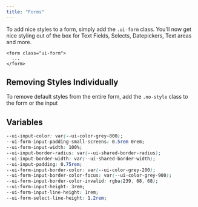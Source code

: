```yaml
---
title: "Forms"
---
```


To add nice styles to a form, simply add the `.ui-form` class. You'll now get nice styling out of the box for Text Fields, Selects, Datepickers, Text areas and more.

```erb
<form class="ui-form">
  ... 
</form>
```

## Removing Styles Individually

To remove default styles from the entire form, add the `.no-style` class to the form or the input

## Variables

```css
--ui-input-color: var(--ui-color-grey-800);
--ui-form-input-padding-small-screens: 0.5rem 0rem;
--ui-form-input-width: 100%;
--ui-input-border-radius: var(--ui-shared-border-radius);
--ui-input-border-width: var(--ui-shared-border-width);
--ui-input-padding: 0.75rem;
--ui-form-input-border-color: var(--ui-color-grey-200);
--ui-form-input-border-color-focus: var(--ui-color-grey-900);
--ui-form-input-border-color-invalid: rgba(239, 68, 68);
--ui-form-input-height: 3rem;
--ui-form-input-line-height: 1rem;
--ui-form-select-line-height: 1.2rem;
```